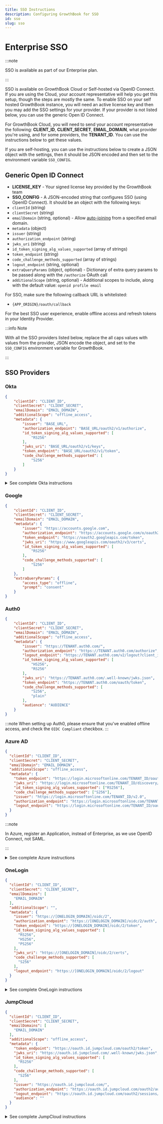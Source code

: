 ```yaml
---
title: SSO Instructions
description: Configuring GrowthBook for SSO
id: sso
slug: sso
---
```


# Enterprise SSO

:::note

SSO is available as part of our Enterprise plan.

:::

SSO is available on GrowthBook Cloud or Self-hosted via OpenID Connect. If you are using the Cloud, your account
representative will help you get this setup, though the steps are mostly the same. To enable SSO on your self hosted GrowthBook
instance, you will need an active license key and then you may add the SSO settings for your provider. If your provider
is not listed below, you can use the generic Open ID Connect.

For GrowthBook Cloud, you will need to send your account representative the following: **CLIENT_ID**, **CLIENT_SECRET**,
**EMAIL_DOMAIN**, what provider you're using, and for some providers, the **TENANT_ID**. You can use the instructions below to get these values.

If you are self-hosting, you can use the instructions below to create a JSON object with the settings, then it should be
JSON encoded and then set to the environment variable `SSO_CONFIG`.

## Generic Open ID Connect

- **LICENSE_KEY** - Your signed license key provided by the GrowthBook team
- **SSO_CONFIG** - A JSON-encoded string that configures SSO (using OpenID Connect). It should be an object with the following keys:
- `clientId` (string)
- `clientSecret` (string)
- `emailDomain` (string, optional) - Allow [auto-joining](/account/user-permissions#self-registering-and-automatic-approvals) from a specified email domain.
- `metadata` (object)
- `issuer` (string)
- `authorization_endpoint` (string)
- `jwks_uri` (string)
- `id_token_signing_alg_values_supported` (array of strings)
- `token_endpoint` (string)
- `code_challenge_methods_supported` (array of strings)
- `logout_endpoint` (string, optional)
- `extraQueryParams` (object, optional) - Dictionary of extra query params to be passed along with the `/authorize` OAuth call
- `additionalScope` (string, optional) - Additional scopes to include, along with the default value: `openid profile email`

For SSO, make sure the following callback URL is whitelisted:

- `{APP_ORIGIN}/oauth/callback`

For the best SSO user experience, enable offline access and refresh tokens in your Identity Provider.

:::info Note

With all the SSO providers listed below, replace the all caps values with values from the provider, JSON encode the object, and set to the `SSO_CONFIG` environment variable for GrowthBook.

:::

## SSO Providers

### Okta

```json
{
    "clientId": "CLIENT_ID",
    "clientSecret": "CLIENT_SECRET",
    "emailDomain": "EMAIL_DOMAIN",
    "additionalScope": "offline_access",
    "metadata": {
        "issuer": "BASE_URL",
        "authorization_endpoint": "BASE_URL/oauth2/v1/authorize",
        "id_token_signing_alg_values_supported": [
            "RS256"
        ],
        "jwks_uri": "BASE_URL/oauth2/v1/keys",
        "token_endpoint": "BASE_URL/oauth2/v1/token",
        "code_challenge_methods_supported": [
            "S256"
        ]
    }
}
```

<details>
  <summary>See complete Okta instructions</summary>
  <div>
    <ol>
      <li>
        <strong>Create an OIDC Web application:</strong> <br />
        <img src="/images/guides/SSO-Okta-1.png"  alt="" />
      </li>
      <li>
        Allow refresh tokens and specify callback URLs. If you are using the cloud, you can use the following values:
        <ul>
          <li><strong>Sign-in redirect URIs</strong> - <code>https://app.growthbook.io/oauth/callback</code></li>
          <li><strong>Sign-out redirect URIs</strong> (optional) - <code>https://app.growthbook.io</code></li>
        </ul>
        <p>If you are self-hosting, replace with <code>https://app.growthbook.io</code> with the value from your <code>APP_ORIGIN</code></p>
        <img src="/images/guides/SSO-Okta-2.png"  alt="" />
      </li>
      <li>
        <strong>Require PKCE as additional verification</strong>(optional)<br />
        <img src="/images/guides/SSO-Okta-3.png"  alt="" /><br />
        <div>
          You will need the following in order to configure SSO in GrowthBook:
          <ul>
            <li><code>CLIENT_ID</code></li>
            <li><code>CLIENT_SECRET</code></li>
            <li><code>BASE_URL</code></li>
            <li><code>EMAIL_DOMAIN</code></li>
          </ul>
          <p>
            If using GrowthBook Cloud, send your account representative the above and we will enable SSO on your account.
          </p>
          <p>
            If self-hosting, add the environment settings at the beginning of this section to enable SSO on your instance.
          </p>
        </div>
     </li>
    </ol>
  </div>
</details>

### Google

```json
{
    "clientId": "CLIENT_ID",
    "clientSecret": "CLIENT_SECRET",
    "emailDomain": "EMAIL_DOMAIN",
    "metadata": {
        "issuer": "https://accounts.google.com",
        "authorization_endpoint": "https://accounts.google.com/o/oauth2/v2/auth",
        "token_endpoint": "https://oauth2.googleapis.com/token",
        "jwks_uri": "https://www.googleapis.com/oauth2/v3/certs",
        "id_token_signing_alg_values_supported": [
            "RS256"
        ],
        "code_challenge_methods_supported": [
            "S256"
        ]
    },
    "extraQueryParams": {
        "access_type": "offline",
        "prompt": "consent"
    }
}
```

### Auth0

```json
{
    "clientId": "CLIENT_ID",
    "clientSecret": "CLIENT_SECRET",
    "emailDomain": "EMAIL_DOMAIN",
    "additionalScope": "offline_access",
    "metadata": {
        "issuer": "https://TENANT.auth0.com/",
        "authorization_endpoint": "https://TENANT.auth0.com/authorize",
        "logout_endpoint": "https://TENANT.auth0.com/v2/logout?client_id=CLIENT_ID",
        "id_token_signing_alg_values_supported": [
            "HS256",
            "RS256"
        ],
        "jwks_uri": "https://TENANT.auth0.com/.well-known/jwks.json",
        "token_endpoint": "https://TENANT.auth0.com/oauth/token",
        "code_challenge_methods_supported": [
            "S256",
            "plain"
        ],
        "audience": "AUDIENCE"
    }
}
```

:::note
When setting up Auth0, please ensure that you've enabled offline access, and check the `OIDC Compliant` checkbox.
:::

### Azure AD

```json
{
  "clientId": "CLIENT_ID",
  "clientSecret": "CLIENT_SECRET",
  "emailDomain": "EMAIL_DOMAIN",
  "additionalScope": "offline_access",
  "metadata": {
    "token_endpoint": "https://login.microsoftonline.com/TENANT_ID/oauth2/v2.0/token",
    "jwks_uri": "https://login.microsoftonline.com/TENANT_ID/discovery/v2.0/keys",
    "id_token_signing_alg_values_supported": ["RS256"],
    "code_challenge_methods_supported": ["S256"],
    "issuer": "https://login.microsoftonline.com/TENANT_ID/v2.0",
    "authorization_endpoint": "https://login.microsoftonline.com/TENANT_ID/oauth2/v2.0/authorize",
    "logout_endpoint": "https://login.microsoftonline.com/TENANT_ID/oauth2/v2.0/logout"
  }
}
```

:::note

In Azure, register an Application, instead of Enterprise, as we use OpenID Connect, not SAML.

:::

<details>
  <summary>See complete Azure instructions</summary>
  <div>
    <ol>
      <li>
        Register an Application (we use OpenID Connect, so choose regular app, not Enterprise)
        <img src="/images/guides/SSO-Azure-1.png" alt="" />
      </li>
      <li>
        Enter the redirect URL as APP_HOST/oauth/callback
        <img src="/images/guides/SSO-Azure-2.png" alt="" />
      </li>
      <li>
        Take note of your Application Id (CLIENT_ID) and Directory Id (TENANT_ID). You will need it later
        <img src="/images/guides/SSO-Azure-3.png" alt="" />
      </li>
      <li>
        Generate a new Client Secret<br />
        <img src="/images/guides/SSO-Azure-4.png" alt="" />
      </li>
      <li>
        Take note of the Secret Value (CLIENT_SECRET). You will need it in the next step
      </li>
      <li>
        Construct the JSON configuration for GrowthBook. Replace <pre>CLIENT_ID</pre>, CLIENT_SECRET, EMAIL_DOMAIN, and TENANT_ID, as into the JSON object above.
      </li>
      <li>
        Pass the JSON string into the environment variable SSO_CONFIG of your GrowthBook container
      </li>
    </ol>
  </div>
</details>

### OneLogin

```json
{
  "clientId": "CLIENT_ID",
  "clientSecret": "CLIENT_SECRET",
  "emailDomains": [
    "EMAIL_DOMAIN"
  ],
  "additionalScope": "",
  "metadata": {
    "issuer": "https://[ONELOGIN_DOMAIN]/oidc/2",
    "authorization_endpoint": "https://[ONELOGIN_DOMAIN]/oidc/2/auth",
    "token_endpoint": "https://[ONELOGIN_DOMAIN]/oidc/2/token",
    "id_token_signing_alg_values_supported": [
      "RS256",
      "HS256",
      "PS256"
    ],
    "jwks_uri": "https://[ONELOGIN_DOMAIN]/oidc/2/certs",
    "code_challenge_methods_supported": [
      "S256"
    ],
    "logout_endpoint": "https://[ONELOGIN_DOMAIN]/oidc/2/logout"
  }
}
```

<details>
  <summary>See complete OneLogin instructions</summary>
  <div>
    <ol>
      <li>
        Create a new OIDC Web application. Browse to the Applications section of OneLogin from the top nav, then choose "Add App" from the top right.
        <img src="/images/guides/SSO-Onelogin-1.png" alt="" />
      </li>
      <li>
        When the list of applications opens, search for <strong>"openid connect"</strong>. Select the option named <strong>"OpenID Connect (OIDC)"</strong>.
        <img src="/images/guides/SSO-Onelogin-2.png" alt="" />
      </li>
      <li>
        Add the name "GrowthBook" (or whatever you would like to name it), an optional description and click save. The first save may not look like anything has happened, but you should see more options on the left menu when successful.
      </li>
      <li>
        Click on the "Configuration" item in the left nav menu, and enter the following values for the three input fields (note: for self-hosting, replace <pre>app.growthbook.io</pre> with your own domain)
        <ul>
          <li><strong>Login URL</strong>: <pre>https://app.growthbook.io</pre></li>
          <li><strong>Redirect URIs</strong>: <pre>https://app.growthbook.io/oauth/callback</pre></li>
          <li><strong>Post Logout Redirect URIs</strong>: <pre>https://app.growthbook.io</pre></li>
        </ul>
        <img src="/images/guides/SSO-Onelogin-3.png" alt="" />
        You can optionally add images for the application from the info if you like. <strong>Click Save</strong>.
      </li>
      <li>
        Click on the "SSO" item from the left nav menu. Here you need to record the <strong>Client ID</strong> and <strong>Client Secret</strong> and <strong>Issuer URL</strong>
        <img src="/images/guides/SSO-Onelogin-4.png" alt="" />
        You can leave the other settings as default (Application Type: Web, and Authentication Method: Basic). Click save if you haven't already.
      </li>
      <li>
        For self-hosted instances: construct the JSON configuration for GrowthBook. Replace CLIENT_ID, CLIENT_SECRET, EMAIL_DOMAIN, and TENANT_ID, as into the JSON object above. The ONELOGIN_DOMAIN will be the same domain from your Issuer URL you recorded earlier.
      </li>
      <li>
        Pass the JSON string into the environment variable SSO_CONFIG of your GrowthBook container
      </li>
    </ol>
  </div>
</details>

### JumpCloud

```json
{
  "clientId": "CLIENT_ID",
  "clientSecret": "CLIENT_SECRET",
  "emailDomains": [
    "EMAIL_DOMAIN"
  ],
  "additionalScope": "offline_access",
  "metadata": {
    "token_endpoint": "https://oauth.id.jumpcloud.com/oauth2/token",
    "jwks_uri": "https://oauth.id.jumpcloud.com/.well-known/jwks.json",
    "id_token_signing_alg_values_supported": [
      "RS256"
    ],
    "code_challenge_methods_supported": [
      "S256"
    ],
    "issuer": "https://oauth.id.jumpcloud.com/",
    "authorization_endpoint": "https://oauth.id.jumpcloud.com/oauth2/auth",
    "logout_endpoint": "https://oauth.id.jumpcloud.com/oauth2/sessions/logout",
    "audience": ""
  }
}
```

<details>
  <summary>See complete JumpCloud instructions</summary>
  <div>
    <ol>
      <li>
        Create a new SSO Application. Browse to the User Authentication → SSO Applications from the left nav. Choose "Add new Application" from the top left.
      </li>
      <li>
        Choose a custom application by clicking 'select' under `custom application`, then click next then next again to confirm.
        <img src="/images/guides/SSO-jumpcloud-1.png" alt="" />
        <img src="/images/guides/SSO-jumpcloud-2.png" alt="" />
      </li>
      <li>
        You will then be asked what features you want to enable. Select `Manage Single Sign-On (SSO)`. Then, in the radio buttons, select <strong>"Configure SSO with OIDC"</strong>.
        <img src="/images/guides/SSO-jumpcloud-3.png" alt="" />
      </li>
      <li>
        Add the name "GrowthBook" (or whatever you would like to name it), an optional description and click `next`. When you've confirmed the details, click `Configure Application`.
        <img src="/images/guides/SSO-jumpcloud-4.png" alt="" />
        <img src="/images/guides/SSO-jumpcloud-5.png" alt="" />
      </li>
      <li>
        This will open a window letting you add additional configuration options for the GrowthBook application. Here are the settings you should set:
        <ul>
          <li><strong>Grant types</strong>: Select "Refresh Token" and Authentication Code</li>
          <li><strong>Redirect URIs</strong>: <pre>https://app.growthbook.io/oauth/callback</pre></li>
          <li><strong>Client Authentication Type</strong>: Client Secret Basic</li>
          <li><strong>Login URL</strong>: <pre>https://app.growthbook.io</pre></li>
          <li><strong>Attribute Mapping</strong>: Select both email and profile. The defaults for the fields that appear are all that is required.</li>
        </ul>
        <img src="/images/guides/SSO-jumpcloud-6.png" alt="" />
        Once you have made the above settings, click 'Activate' from the bottom bar.
      </li>
      <li>
        You'll then be presented with a modal giving you the client id and client secret. Here you need to record the <strong>Client ID</strong> and <strong>Client Secret</strong>
        <img src="/images/guides/SSO-jumpcloud-7.png" alt="" />
      </li>
      <li>
        For self-hosted instances, construct the JSON configuration for GrowthBook. Replace CLIENT_ID, CLIENT_SECRET, and EMAIL_DOMAIN, as into the JSON object above.
      </li>
      <li>
        Pass the JSON string into the environment variable SSO_CONFIG of your GrowthBook container
      </li>
    </ol>
  </div>
</details>
